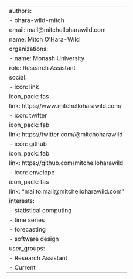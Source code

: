 ---
authors:
- ohara-wild-mitch
email: mail@mitchelloharawild.com
name: Mitch O'Hara-Wild
organizations:
- name: Monash University
role: Research Assistant
social:
- icon: link
  icon_pack: fas
  link: https://www.mitchelloharawild.com/
- icon: twitter
  icon_pack: fab
  link: https://twitter.com/@mitchoharawild
- icon: github
  icon_pack: fab
  link: https://github.com/mitchelloharawild
- icon: envelope
  icon_pack: fas
  link: "mailto:mail@mitchelloharawild.com"
interests:
- statistical computing
- time series
- forecasting
- software design
user_groups:
- Research Assistant
- Current
---